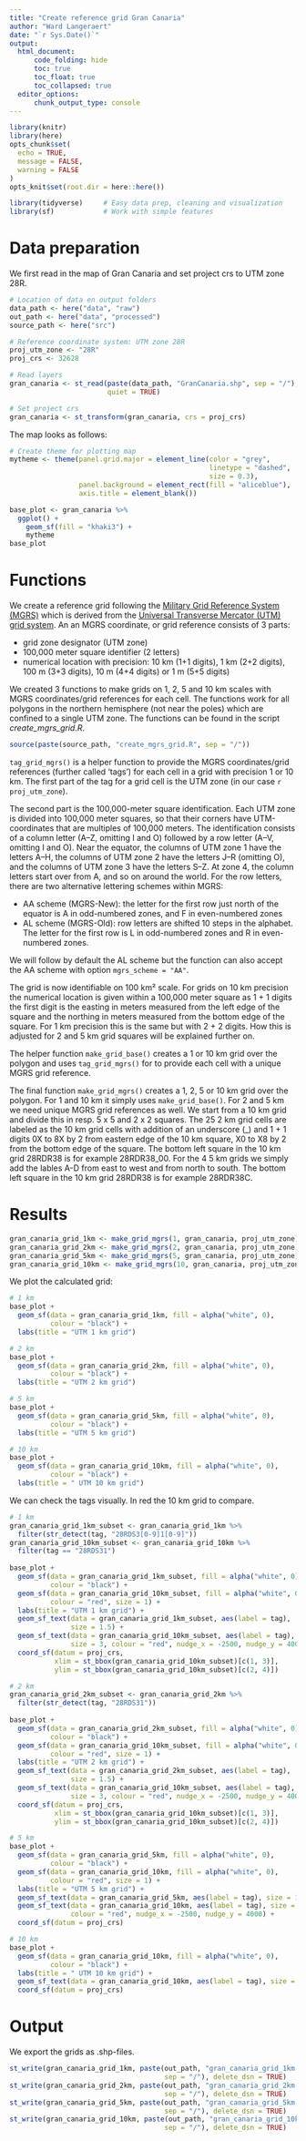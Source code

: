 ```yaml
---
title: "Create reference grid Gran Canaria"
author: "Ward Langeraert"
date: "`r Sys.Date()`"
output:
  html_document:
      code_folding: hide
      toc: true
      toc_float: true
      toc_collapsed: true
  editor_options:
      chunk_output_type: console
---
```


```r
library(knitr)
library(here)
opts_chunk$set(
  echo = TRUE,
  message = FALSE,
  warning = FALSE
)
opts_knit$set(root.dir = here::here())

library(tidyverse)     # Easy data prep, cleaning and visualization
library(sf)            # Work with simple features
```


# Data preparation

We first read in the map of Gran Canaria and set project crs to UTM zone 28R.

```r
# Location of data en output folders
data_path <- here("data", "raw")
out_path <- here("data", "processed")
source_path <- here("src")

# Reference coordinate system: UTM zone 28R
proj_utm_zone <- "28R"
proj_crs <- 32628

# Read layers
gran_canaria <- st_read(paste(data_path, "GranCanaria.shp", sep = "/"),
                        quiet = TRUE)

# Set project crs
gran_canaria <- st_transform(gran_canaria, crs = proj_crs)
```

The map looks as follows:

```r
# Create theme for plotting map
mytheme <- theme(panel.grid.major = element_line(color = "grey", 
                                                 linetype = "dashed", 
                                                 size = 0.3),
                 panel.background = element_rect(fill = "aliceblue"),
                 axis.title = element_blank())

base_plot <- gran_canaria %>%
  ggplot() +
    geom_sf(fill = "khaki3") +
    mytheme
base_plot
```


# Functions

We create a reference grid following the [Military Grid Reference System (MGRS)](https://en.wikipedia.org/wiki/Military_Grid_Reference_System) which is derived from the [Universal Transverse Mercator (UTM) grid system](https://en.wikipedia.org/wiki/Universal_Transverse_Mercator_coordinate_system). An an MGRS coordinate, or grid reference consists of 3 parts:  

- grid zone designator (UTM zone)
- 100,000 meter square identifier (2 letters)
- numerical location with precision: 10 km (1+1 digits), 1 km (2+2 digits), 100 m (3+3 digits), 10 m (4+4 digits) or 1 m (5+5 digits)

We created 3 functions to make grids on 1, 2, 5 and 10 km scales with MGRS coordinates/grid references for each cell. The functions work for all polygons in the northern hemisphere (not near the poles) which are confined to a single UTM zone. The functions can be found in the script *create_mgrs_grid.R*.

```r
source(paste(source_path, "create_mgrs_grid.R", sep = "/"))
```

`tag_grid_mgrs()` is a helper function to provide the MGRS coordinates/grid references (further called 'tags') for each cell in a grid with precision 1 or 10 km. The first part of the tag for a grid cell is the UTM zone (in our case `r proj_utm_zone`). 

The second part is the 100,000-meter square identification. Each UTM zone is divided into 100,000 meter squares, so that their corners have UTM-coordinates that are multiples of 100,000 meters. The identification consists of a column letter (A–Z, omitting I and O) followed by a row letter (A–V, omitting I and O). Near the equator, the columns of UTM zone 1 have the letters A–H, the columns of UTM zone 2 have the letters J–R (omitting O), and the columns of UTM zone 3 have the letters S–Z. At zone 4, the column letters start over from A, and so on around the world. For the row letters, there are two alternative lettering schemes within MGRS:  

- AA scheme (MGRS-New): the letter for the first row just north of the equator is A in odd-numbered zones, and F in even-numbered zones
- AL scheme (MGRS-Old): row letters are shifted 10 steps in the alphabet. The letter for the first row is L in odd-numbered zones and R in even-numbered zones.

We will follow by default the AL scheme but the function can also accept the AA scheme with option `mgrs_scheme = "AA"`.

The grid is now identifiable on 100 km² scale. For grids on 10 km precision the numerical location is given within a 100,000 meter square as 1 + 1 digits the first digit is the easting in meters measured from the left edge of the square and the northing in meters measured from the bottom edge of the square. For 1 km precision this is the same but with 2 + 2 digits. How this is adjusted for 2 and 5 km grid squares will be explained further on.

The helper function `make_grid_base()` creates a  1 or 10 km grid over the polygon and uses `tag_grid_mgrs()` for to provide each cell with a unique MGRS grid reference.

The final function `make_grid_mgrs()` creates a 1, 2, 5 or 10 km grid over the polygon. For 1 and 10 km it simply uses `make_grid_base()`. For 2 and 5 km we need unique MGRS grid references as well. We start from a 10 km grid and divide this in resp. 5 x 5 and 2 x 2  squares. The 25 2 km grid cells are labeled as the 10 km grid cells with addition of an underscore (_) and 1 + 1 digits 0X to 8X by 2 from eastern edge of the 10 km square, X0 to X8 by 2 from the bottom edge of the square. The bottom left square in the 10 km grid 28RDR38 is for example 28RDR38_00. For the 4 5 km grids we simply add the lables A-D from east to west and from north to south. The bottom left square in the 10 km grid 28RDR38 is for example 28RDR38C.


# Results

```r
gran_canaria_grid_1km <- make_grid_mgrs(1, gran_canaria, proj_utm_zone)
gran_canaria_grid_2km <- make_grid_mgrs(2, gran_canaria, proj_utm_zone)
gran_canaria_grid_5km <- make_grid_mgrs(5, gran_canaria, proj_utm_zone)
gran_canaria_grid_10km <- make_grid_mgrs(10, gran_canaria, proj_utm_zone)
```

We plot the calculated grid:

```r
# 1 km
base_plot +
  geom_sf(data = gran_canaria_grid_1km, fill = alpha("white", 0), 
          colour = "black") +
  labs(title = "UTM 1 km grid")

# 2 km
base_plot +
  geom_sf(data = gran_canaria_grid_2km, fill = alpha("white", 0), 
          colour = "black") +
  labs(title = "UTM 2 km grid")

# 5 km
base_plot +
  geom_sf(data = gran_canaria_grid_5km, fill = alpha("white", 0), 
          colour = "black") +
  labs(title = "UTM 5 km grid")

# 10 km
base_plot +
  geom_sf(data = gran_canaria_grid_10km, fill = alpha("white", 0), 
          colour = "black") +
  labs(title = " UTM 10 km grid")
```

We can check the tags visually. In red the 10 km grid to compare.

```r
# 1 km
gran_canaria_grid_1km_subset <- gran_canaria_grid_1km %>%
  filter(str_detect(tag, "28RDS3[0-9]1[0-9]"))
gran_canaria_grid_10km_subset <- gran_canaria_grid_10km %>%
  filter(tag == "28RDS31")
  
base_plot +
  geom_sf(data = gran_canaria_grid_1km_subset, fill = alpha("white", 0), 
          colour = "black") +
  geom_sf(data = gran_canaria_grid_10km_subset, fill = alpha("white", 0), 
          colour = "red", size = 1) +
  labs(title = "UTM 1 km grid") +
  geom_sf_text(data = gran_canaria_grid_1km_subset, aes(label = tag), 
               size = 1.5) +
  geom_sf_text(data = gran_canaria_grid_10km_subset, aes(label = tag), 
               size = 3, colour = "red", nudge_x = -2500, nudge_y = 4000) +
  coord_sf(datum = proj_crs, 
           xlim = st_bbox(gran_canaria_grid_10km_subset)[c(1, 3)],
           ylim = st_bbox(gran_canaria_grid_10km_subset)[c(2, 4)])

# 2 km
gran_canaria_grid_2km_subset <- gran_canaria_grid_2km %>%
  filter(str_detect(tag, "28RDS31"))
  
base_plot +
  geom_sf(data = gran_canaria_grid_2km_subset, fill = alpha("white", 0), 
          colour = "black") +
  geom_sf(data = gran_canaria_grid_10km_subset, fill = alpha("white", 0), 
          colour = "red", size = 1) +
  labs(title = "UTM 2 km grid") +
  geom_sf_text(data = gran_canaria_grid_2km_subset, aes(label = tag), 
               size = 1.5) +
  geom_sf_text(data = gran_canaria_grid_10km_subset, aes(label = tag), 
               size = 3, colour = "red", nudge_x = -2500, nudge_y = 4000) +
  coord_sf(datum = proj_crs, 
           xlim = st_bbox(gran_canaria_grid_10km_subset)[c(1, 3)],
           ylim = st_bbox(gran_canaria_grid_10km_subset)[c(2, 4)])

# 5 km
base_plot +
  geom_sf(data = gran_canaria_grid_5km, fill = alpha("white", 0), 
          colour = "black") +
  geom_sf(data = gran_canaria_grid_10km, fill = alpha("white", 0), 
          colour = "red", size = 1) +
  labs(title = "UTM 5 km grid") +
  geom_sf_text(data = gran_canaria_grid_5km, aes(label = tag), size = 1.5) +
  geom_sf_text(data = gran_canaria_grid_10km, aes(label = tag), size = 1.5,
               colour = "red", nudge_x = -2500, nudge_y = 4000) +
  coord_sf(datum = proj_crs)

# 10 km
base_plot +
  geom_sf(data = gran_canaria_grid_10km, fill = alpha("white", 0), 
          colour = "black") +
  labs(title = " UTM 10 km grid") +
  geom_sf_text(data = gran_canaria_grid_10km, aes(label = tag), size = 2.5) +
  coord_sf(datum = proj_crs)
```


# Output

We export the grids as .shp-files.

```r
st_write(gran_canaria_grid_1km, paste(out_path, "gran_canaria_grid_1km.shp", 
                                      sep = "/"), delete_dsn = TRUE)
st_write(gran_canaria_grid_2km, paste(out_path, "gran_canaria_grid_2km.shp", 
                                      sep = "/"), delete_dsn = TRUE)
st_write(gran_canaria_grid_5km, paste(out_path, "gran_canaria_grid_5km.shp", 
                                      sep = "/"), delete_dsn = TRUE)
st_write(gran_canaria_grid_10km, paste(out_path, "gran_canaria_grid_10km.shp", 
                                      sep = "/"), delete_dsn = TRUE)
```
